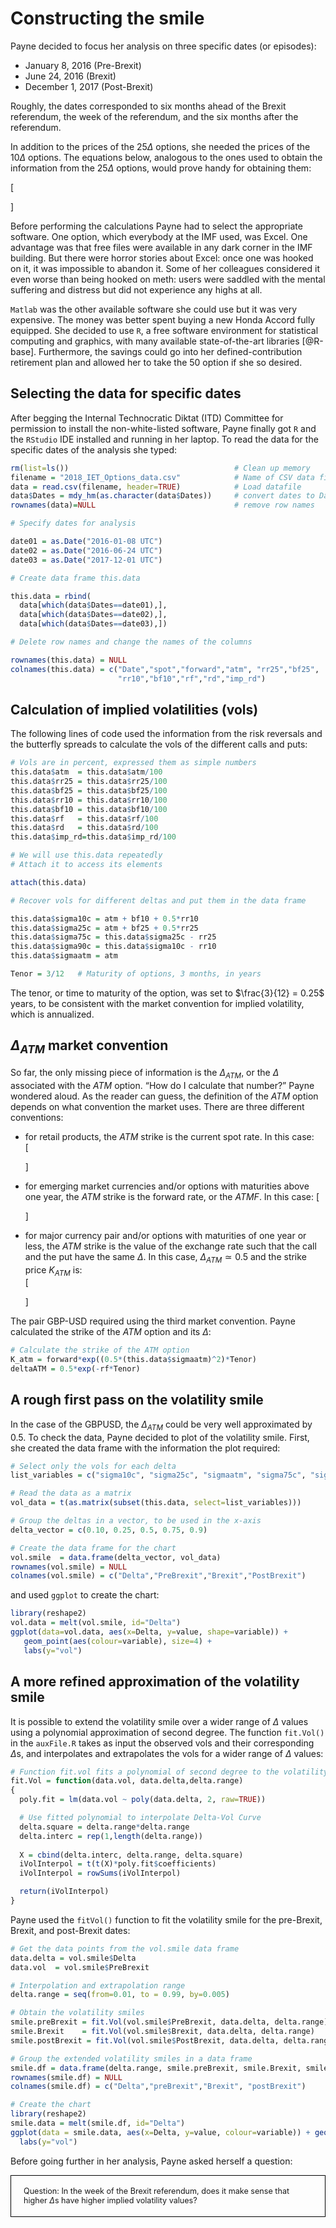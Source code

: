 # Constructing the smile

Payne decided to focus her analysis on three specific dates (or episodes):

- January 8, 2016 (Pre-Brexit)
- June 24, 2016 (Brexit)
- December 1, 2017 (Post-Brexit)

Roughly, the dates corresponded to six months ahead of the Brexit referendum, the week of the referendum, and the six months after the referendum.

In addition to the prices of the 25$\Delta$ options, she needed the prices of the 10$\Delta$ options. The equations below, analogous to the ones used to obtain the information from the 25$\Delta$ options, would prove handy for obtaining them: 

\[
\begin{aligned}
  \sigma_{10\Delta C} &= \sigma_{ATM} + BF_{10\Delta} + \frac{1}{2} RR_{10\Delta}\\
  \sigma_{10\Delta P} &= \sigma_{ATM} + BF_{10\Delta} - \frac{1}{2} RR_{10\Delta}\\
  \sigma_{90\Delta C} &= \sigma_{10\Delta P}
\end{aligned}
\]

Before performing the calculations Payne had to select the appropriate software. One option, which everybody at the IMF used, was Excel. One advantage was that free files were available in any dark corner in the IMF building. But there were horror stories about Excel: once one was hooked on it, it was impossible to abandon it. Some of her colleagues considered it even worse than being hooked on meth: users were saddled with the mental suffering and distress but did not experience any highs at all. 

`Matlab` was the other available software she could use but it was very expensive. The money was better spent buying a new Honda Accord fully equipped. She decided to use `R`, a free software environment for statistical computing and graphics, with many available state-of-the-art libraries [@R-base]. Furthermore, the savings could go into her defined-contribution retirement plan and allowed her to take the 50 option if she so desired.

## Selecting the data for specific dates

After begging the Internal Technocratic Diktat (ITD) Committee for permission to install the non-white-listed software, Payne finally got `R` and the `RStudio` IDE installed and running in her laptop. To read the data for the specific dates of the analysis she typed:

```r

rm(list=ls())                                     # Clean up memory
filename = "2018_IET_Options_data.csv"            # Name of CSV data file
data = read.csv(filename, header=TRUE)            # Load datafile
data$Dates = mdy_hm(as.character(data$Dates))     # convert dates to Date class
rownames(data)=NULL                               # remove row names

# Specify dates for analysis

date01 = as.Date("2016-01-08 UTC")                 
date02 = as.Date("2016-06-24 UTC")
date03 = as.Date("2017-12-01 UTC")

# Create data frame this.data

this.data = rbind(
  data[which(data$Dates==date01),],
  data[which(data$Dates==date02),],
  data[which(data$Dates==date03),])

# Delete row names and change the names of the columns

rownames(this.data) = NULL
colnames(this.data) = c("Date","spot","forward","atm", "rr25","bf25",
                        "rr10","bf10","rf","rd","imp_rd")
```

## Calculation of implied volatilities (vols)

The following lines of code used the information from the risk reversals and the butterfly spreads to calculate the vols of the different calls and puts:

```r
# Vols are in percent, expressed them as simple numbers
this.data$atm  = this.data$atm/100
this.data$rr25 = this.data$rr25/100
this.data$bf25 = this.data$bf25/100
this.data$rr10 = this.data$rr10/100
this.data$bf10 = this.data$bf10/100
this.data$rf   = this.data$rf/100
this.data$rd   = this.data$rd/100
this.data$imp_rd=this.data$imp_rd/100

# We will use this.data repeatedly
# Attach it to access its elements

attach(this.data)     

# Recover vols for different deltas and put them in the data frame

this.data$sigma10c = atm + bf10 + 0.5*rr10
this.data$sigma25c = atm + bf25 + 0.5*rr25
this.data$sigma75c = this.data$sigma25c - rr25
this.data$sigma90c = this.data$sigma10c - rr10
this.data$sigmaatm = atm

Tenor = 3/12   # Maturity of options, 3 months, in years
```

The tenor, or time to maturity of the option, was set to $\frac{3}{12} = 0.25$ years, to be consistent with the market convention for implied volatility, which is annualized.

## $\Delta_{ATM}$ market convention

So far, the only missing piece of information is the $\Delta_{ATM}$, or the $\Delta$ associated with the $ATM$ option. 
"How do I calculate that number?" Payne wondered aloud. As the reader can guess, the definition of the $ATM$ option depends on what convention the market uses. There are three different conventions:

- for retail products, the $ATM$ strike is the current spot rate. In this case:
\
\[
\begin{aligned}
K_{ATM} &= S\\
\Delta_{ATM} &= N \left(\frac{\log(F/S) + \frac{1}{2} \sigma_{ATM}^2 T}{\sigma_{ATM} \sqrt T} \right)
\end{aligned}
\]

- for emerging market currencies and/or options with maturities above one year, the $ATM$ strike is the forward rate, or the $ATMF$. In this case:
\[
\begin{aligned}
K_{ATM} &= F\\
\Delta_{ATM} &= \exp(-Rf \times T)N(\frac{1}{2}\sigma_{ATM} \sqrt T) 
\end{aligned}
\]

- for major currency pair and/or options with maturities of one year or less, the $ATM$ strike is the value of the exchange rate such that the call and the put have the same $\Delta$. In this case, $\Delta_{ATM} \simeq 0.5$ and the strike price $K_{ATM}$ is:
\
\[
\begin{aligned}
 K_{ATM} &= F \times \exp\left( 0.5 \sigma^2_{ATM}\times T \right)\\
 \Delta_{ATM} &= 0.5\times exp(-Rf \times T) \simeq 0.5 
\end{aligned}
\]

The pair GBP-USD required using the third market convention. Payne calculated the strike of the $ATM$ option and its $\Delta$:

```r
# Calculate the strike of the ATM option
K_atm = forward*exp((0.5*(this.data$sigmaatm)^2)*Tenor)
deltaATM = 0.5*exp(-rf*Tenor)
```

## A rough first pass on the volatility smile

In the case of the GBPUSD, the $\Delta_{ATM}$ could be very well approximated by $0.5$. To check the data, Payne decided to plot of the volatility smile. First, she created the data frame with the information the plot required:

```r

# Select only the vols for each delta
list_variables = c("sigma10c", "sigma25c", "sigmaatm", "sigma75c", "sigma90c")

# Read the data as a matrix
vol_data = t(as.matrix(subset(this.data, select=list_variables)))

# Group the deltas in a vector, to be used in the x-axis
delta_vector = c(0.10, 0.25, 0.5, 0.75, 0.9)

# Create the data frame for the chart
vol.smile  = data.frame(delta_vector, vol_data)   
rownames(vol.smile) = NULL
colnames(vol.smile) = c("Delta","PreBrexit","Brexit","PostBrexit")

```

and used `ggplot` to create the chart:

```r

library(reshape2)
vol.data = melt(vol.smile, id="Delta")
ggplot(data=vol.data, aes(x=Delta, y=value, shape=variable)) +
   geom_point(aes(colour=variable), size=4) +
   labs(y="vol")
```


## A more refined approximation of the volatility smile

It is possible to extend the volatility smile over a wider range of $\Delta$ values using a polynomial approximation of second degree. The function `fit.Vol()` in the `auxFile.R` takes as input the observed vols and their corresponding $\Delta$s, and interpolates and extrapolates the vols for a wider range of $\Delta$ values:

```r

# Function fit.vol fits a polynomial of second degree to the volatility smile
fit.Vol = function(data.vol, data.delta,delta.range)
{
  poly.fit = lm(data.vol ~ poly(data.delta, 2, raw=TRUE))  

  # Use fitted polynomial to interpolate Delta-Vol Curve
  delta.square = delta.range*delta.range
  delta.interc = rep(1,length(delta.range))
  
  X = cbind(delta.interc, delta.range, delta.square)
  iVolInterpol = t(t(X)*poly.fit$coefficients)
  iVolInterpol = rowSums(iVolInterpol)

  return(iVolInterpol)
}
```

Payne used the `fitVol()` function to fit the volatility smile for the pre-Brexit, Brexit, and post-Brexit dates:

```r
# Get the data points from the vol.smile data frame
data.delta = vol.smile$Delta
data.vol  = vol.smile$PreBrexit

# Interpolation and extrapolation range
delta.range = seq(from=0.01, to = 0.99, by=0.005)

# Obtain the volatility smiles
smile.preBrexit = fit.Vol(vol.smile$PreBrexit, data.delta, delta.range)
smile.Brexit    = fit.Vol(vol.smile$Brexit, data.delta, delta.range)
smile.postBrexit = fit.Vol(vol.smile$PostBrexit, data.delta, delta.range)

# Group the extended volatility smiles in a data frame
smile.df = data.frame(delta.range, smile.preBrexit, smile.Brexit, smile.postBrexit)
rownames(smile.df) = NULL
colnames(smile.df) = c("Delta","preBrexit","Brexit", "postBrexit")

# Create the chart
library(reshape2)
smile.data = melt(smile.df, id="Delta")
ggplot(data = smile.data, aes(x=Delta, y=value, colour=variable)) + geom_line(size=1) +
  labs(y="vol")
```

Before going further in her analysis, Payne asked herself a question:

<div style = "width:auto; height:auto; padding-top:5px; 
padding-bottom:5px; padding-left:20px; padding-right:20px; font-size:90%; border:1px solid black">
Question: In the week of the Brexit referendum, does it make sense that higher $\Delta$s have higher implied volatility values?
</div>
